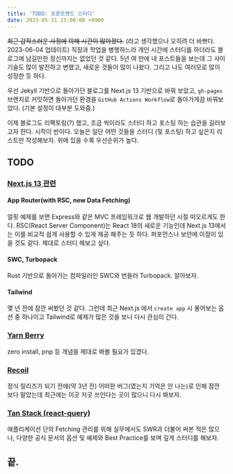 ```yaml
---
title: 'TODO: 프론트엔드 스터디'
date: 2023-05-31 23:00:00 +0900
---
```


<s>최근 갑작스러운 사정에 의해 시간이 많아졌다.</s> (라고 생각했으나 오히려 더 바쁘다.
2023-06-04 업데이트) 직장과 학업을 병행하느라 개인 시간에 스터디를 하더라도 블로그에
남길만한 정신까지는 없었던 것 같다. 5년 여 만에 내 포스트들을 보는데 그 사이 기술도
많이 발전하고 변했고, 새로운 것들이 많이 나왔다. 그리고 나도 여러모로 많이 성장한
듯 하다.

우선 Jekyll 기반으로 돌아가던 블로그를 Next.js 13 기반으로 바꿔 보았고,
`gh-pages` 브랜치로 커밋하면 돌아가던 환경을 `GitHub Actions Workflow`로 돌아가게끔 바꿔보았다. (기본 설정이 대부분 도와줌.)

이제 블로그도 리팩토링(?) 했고, 조금 씩이라도 스터디 하고 포스팅 하는 습관을 길러보고자 한다.
시작이 반이다.
오늘은 일단 어떤 것들을 스터디 (및 포스팅) 하고 싶은지 리스트만 작성해보자.
위에 있을 수록 우선순위가 높다.

## TODO

### [Next.js 13 관련](https://nextjs.org/blog/next-13-4)

#### App Router(with RSC, new Data Fetching)

얼핏 예제를 보면 Express와 같은 MVC 프레임워크로 웹 개발하던 시절 떠오르게도 한다.
RSC(React Server Component)는 React 18의 새로운 기능인데 Next.js 13에서는 이를 비교적 쉽게 사용할 수 있게 제공 해주는 듯 하다.
퍼포먼스나 보안에 이점이 있을 것도 같다.
제대로 스터디 해보고 싶다.

#### SWC, Turbopack

Rust 기반으로 돌아가는 컴파일러인 SWC와 번들러 Turbopack. 알아보자.

#### Tailwind

몇 년 전에 잠깐 써봤던 것 같다.
그런데 최근 Next.js 에서 `create app` 시 물어보는 옵션 중 하나이고 Tailwind로 예제가 많은 것을 보니 다시 관심이 간다.

### [Yarn Berry](https://github.com/yarnpkg/berry)

zero install, pnp 등 개념을 제대로 봐볼 필요가 있겠다.

### [Recoil](https://recoiljs.org/ko/)

정식 릴리즈가 되기 전에(약 3년 전) 어떠한 버그(였는지 기억은 안 나는)로 인해 잠깐 보다 말았는데 최근에는 이곳 저곳 쓰인다는 곳이 많으니 다시 봐보자.

### [Tan Stack (react-query)](https://tanstack.com/query/v3/)

애플리케이션 단의 Fetching 관리를 위해 실무에서도 SWR과 더불어 써본 적은 많으나, 다양한 공식 문서의 옵션 및 예제와 Best Practice를 보며 깊게 스터디를 해보자.

## 끝.

